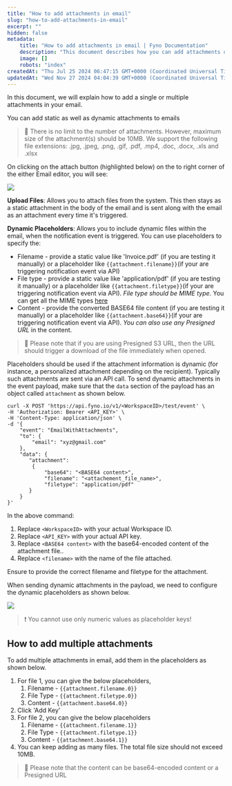 ```yaml
---
title: "How to add attachments in email"
slug: "how-to-add-attachments-in-email"
excerpt: ""
hidden: false
metadata:
    title: "How to add attachments in email | Fyno Documentation"
    description: "This document describes how you can add attachments dynamically in the emails you send to your customers."
    image: []
    robots: "index"
createdAt: "Thu Jul 25 2024 06:47:15 GMT+0000 (Coordinated Universal Time)"
updatedAt: "Wed Nov 27 2024 04:04:39 GMT+0000 (Coordinated Universal Time)"
---
```


In this document, we will explain how to add a single or multiple attachments in your email.

You can add static as well as dynamic attachments to emails

> 📘 There is no limit to the number of attachments. However, maximum size of the attachment(s) should be 10MB. We support the following file extensions: .jpg, .jpeg, .png, .gif, .pdf, .mp4, .doc, .docx, .xls and .xlsx

On clicking on the attach button (highlighted below) on the to right corner of the either Email editor, you will see:

![](/images/138f239-template_email_attachment.png)

**Upload Files**: Allows you to attach files from the system. This then stays as a static attachment in the body of the email and is sent along with the email as an attachment every time it's triggered.

**Dynamic Placeholders**: Allows you to include dynamic files within the email, when the notification event is triggered. You can use placeholders to specify the:

-   Filename - provide a static value like 'Invoice.pdf' (if you are testing it manually) or a placeholder like `{{attachment.filename}}`(if your are triggering notification event via API)
-   File type - provide a static value like 'application/pdf' (if you are testing it manually) or a placeholder like `{{attachment.filetype}}`(if your are triggering notification event via API). _File type should be MIME type_. You can get all the MIME types [here](https://developer.mozilla.org/en-US/docs/Web/HTTP/Basics_of_HTTP/MIME_types/Common_types)
-   Content - provide the converted BASE64 file content (if you are testing it manually) or a placeholder like `{{attachment.base64}}`(if your are triggering notification event via API). _You can also use any Presigned URL_ in the content.

> 📘 Please note that if you are using Presigned S3 URL, then the URL should trigger a download of the file immediately when opened.

Placeholders should be used if the attachment information is dynamic (for instance, a personalized attachment depending on the recipient). Typically such attachments are sent via an API call. To send dynamic attachments in the event payload, make sure that the `data` section of the payload has an object called `attachment` as shown below.

```
curl -X POST 'https://api.fyno.io/v1/<WorkspaceID>/test/event' \
-H 'Authorization: Bearer <API_KEY>' \
-H 'Content-Type: application/json' \
-d '{
    "event": "EmailWithAttachments",
    "to": {
        "email": "xyz@gmail.com"
    },
    "data": {
       "attachment":
        {
            "base64": "<BASE64 content>",
            "filename": "<attachement_file_name>",
            "filetype": "application/pdf"
       }
    }
}'
```

In the above command:

1. Replace `<WorkspaceID>` with your actual Workspace ID.
2. Replace `<API_KEY>` with your actual API key.
3. Replace `<BASE64 content>` with the base64-encoded content of the attachment file..
4. Replace `<filename>` with the name of the file attached.

Ensure to provide the correct filename and filetype for the attachment.

When sending dynamic attachments in the payload, we need to configure the dynamic placeholders as shown below.

![](/images/04ac879-image.png)

> ❗️ You cannot use only numeric values as placeholder keys!

## How to add multiple attachments

To add multiple attachments in email, add them in the placeholders as shown below.

1. For file 1, you can give the below placeholders,
    1. Filename - `{{attachment.filename.0}}`
    2. File Type - `{{attachment.filetype.0}}`
    3. Content - `{{attachment.base64.0}}`
2. Click 'Add Key'
3. For file 2, you can give the below placeholders
    1. Filename - `{{attachment.filename.1}}`
    2. File Type - `{{attachment.filetype.1}}`
    3. Content - `{{attachment.base64.1}}`
4. You can keep adding as many files. The total file size should not exceed 10MB.

> 📘 Please note that the content can be base64-encoded content or a Presigned URL
